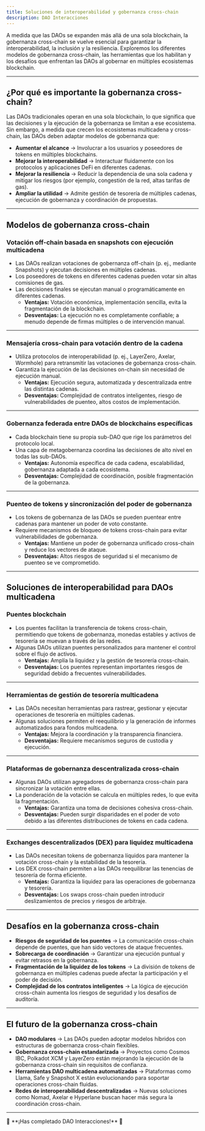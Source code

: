 ```yaml
---
title: Soluciones de interoperabilidad y gobernanza cross-chain
description: DAO Interacciones
---
```


A medida que las DAOs se expanden más allá de una sola blockchain, la gobernanza cross-chain se vuelve esencial para garantizar la interoperabilidad, la inclusión y la resiliencia. Exploremos los diferentes modelos de gobernanza cross-chain, las herramientas que los habilitan y los desafíos que enfrentan las DAOs al gobernar en múltiples ecosistemas blockchain.

---

## ¿Por qué es importante la gobernanza cross-chain?

Las DAOs tradicionales operan en una sola blockchain, lo que significa que las decisiones y la ejecución de la gobernanza se limitan a ese ecosistema. Sin embargo, a medida que crecen los ecosistemas multicadena y cross-chain, las DAOs deben adaptar modelos de gobernanza que:

- **Aumentar el alcance** → Involucrar a los usuarios y poseedores de tokens en múltiples blockchains.
- **Mejorar la interoperabilidad** → Interactuar fluidamente con los protocolos y aplicaciones DeFi en diferentes cadenas.
- **Mejorar la resiliencia** → Reducir la dependencia de una sola cadena y mitigar los riesgos (por ejemplo, congestión de la red, altas tarifas de gas).
- **Ampliar la utilidad** → Admite gestión de tesorería de múltiples cadenas, ejecución de gobernanza y coordinación de propuestas.

---

## Modelos de gobernanza cross-chain

### Votación off-chain basada en snapshots con ejecución multicadena
- Las DAOs realizan votaciones de gobernanza off-chain (p. ej., mediante Snapshots) y ejecutan decisiones en múltiples cadenas.
- Los poseedores de tokens en diferentes cadenas pueden votar sin altas comisiones de gas.
- Las decisiones finales se ejecutan manual o programáticamente en diferentes cadenas.
  - **Ventajas:** Votación económica, implementación sencilla, evita la fragmentación de la blockchain.
  - **Desventajas:** La ejecución no es completamente confiable; a menudo depende de firmas múltiples o de intervención manual.

---

### Mensajería cross-chain para votación dentro de la cadena
- Utiliza protocolos de interoperabilidad (p. ej., LayerZero, Axelar, Wormhole) para retransmitir las votaciones de gobernanza cross-chain.
- Garantiza la ejecución de las decisiones on-chain sin necesidad de ejecución manual. 
  - **Ventajas:** Ejecución segura, automatizada y descentralizada entre las distintas cadenas.
  - **Desventajas:** Complejidad de contratos inteligentes, riesgo de vulnerabilidades de puenteo, altos costos de implementación.

---

### Gobernanza federada entre DAOs de blockchains específicas
- Cada blockchain tiene su propia sub-DAO que rige los parámetros del protocolo local.
- Una capa de metagobernanza coordina las decisiones de alto nivel en todas las sub-DAOs.
  - **Ventajas:** Autonomía específica de cada cadena, escalabilidad, gobernanza adaptada a cada ecosistema.
  - **Desventajas:** Complejidad de coordinación, posible fragmentación de la gobernanza.

---

### Puenteo de tokens y sincronización del poder de gobernanza
- Los tokens de gobernanza de las DAOs se pueden puentear entre cadenas para mantener un poder de voto constante.
- Requiere mecanismos de bloqueo de tokens cross-chain para evitar vulnerabilidades de gobernanza.
  - **Ventajas:** Mantiene un poder de gobernanza unificado cross-chain y reduce los vectores de ataque. 
  - **Desventajas:** Altos riesgos de seguridad si el mecanismo de puenteo se ve comprometido.

---

## Soluciones de interoperabilidad para DAOs multicadena

### Puentes blockchain
- Los puentes facilitan la transferencia de tokens cross-chain, permitiendo que tokens de gobernanza, monedas estables y activos de tesorería se muevan a través de las redes.
- Algunas DAOs utilizan puentes personalizados para mantener el control sobre el flujo de activos.
  - **Ventajas:** Amplía la liquidez y la gestión de tesorería cross-chain.
  - **Desventajas:** Los puentes representan importantes riesgos de seguridad debido a frecuentes vulnerabilidades.

---

### Herramientas de gestión de tesorería multicadena
- Las DAOs necesitan herramientas para rastrear, gestionar y ejecutar operaciones de tesorería en múltiples cadenas.
- Algunas soluciones permiten el reequilibrio y la generación de informes automatizados para fondos multicadena.
  - **Ventajas:** Mejora la coordinación y la transparencia financiera.
  - **Desventajas:** Requiere mecanismos seguros de custodia y ejecución.

---

### Plataformas de gobernanza descentralizada cross-chain
- Algunas DAOs utilizan agregadores de gobernanza cross-chain para sincronizar la votación entre ellas.
- La ponderación de la votación se calcula en múltiples redes, lo que evita la fragmentación.
  - **Ventajas:** Garantiza una toma de decisiones cohesiva cross-chain.
  - **Desventajas:** Pueden surgir disparidades en el poder de voto debido a las diferentes distribuciones de tokens en cada cadena.

---

### Exchanges descentralizados (DEX) para liquidez multicadena
- Las DAOs necesitan tokens de gobernanza líquidos para mantener la votación cross-chain y la estabilidad de la tesorería.
- Los DEX cross-chain permiten a las DAOs reequilibrar las tenencias de tesorería de forma eficiente.
  - **Ventajas:** Garantiza la liquidez para las operaciones de gobernanza y tesorería.
  - **Desventajas:** Los swaps cross-chain pueden introducir deslizamientos de precios y riesgos de arbitraje.

---

## Desafíos en la gobernanza cross-chain

- **Riesgos de seguridad de los puentes** → La comunicación cross-chain depende de puentes, que han sido vectores de ataque frecuentes.
- **Sobrecarga de coordinación** → Garantizar una ejecución puntual y evitar retrasos en la gobernanza.
- **Fragmentación de la liquidez de los tokens** → La división de tokens de gobernanza en múltiples cadenas puede afectar la participación y el poder de decisión.
- **Complejidad de los contratos inteligentes** → La lógica de ejecución cross-chain aumenta los riesgos de seguridad y los desafíos de auditoría.

---

## El futuro de la gobernanza cross-chain

- **DAO modulares** → Las DAOs pueden adoptar modelos híbridos con estructuras de gobernanza cross-chain flexibles.
- **Gobernanza cross-chain estandarizada** → Proyectos como Cosmos IBC, Polkadot XCM y LayerZero están mejorando la ejecución de la gobernanza cross-chain sin requisitos de confianza. 
- **Herramientas DAO multicadena automatizadas** → Plataformas como Llama, Safe y Snapshot X están evolucionando para soportar operaciones cross-chain fluidas.
- **Redes de interoperabilidad descentralizadas** → Nuevas soluciones como Nomad, Axelar e Hyperlane buscan hacer más segura la coordinación cross-chain.

---

<div style={{ textAlign: 'center' }}>
🔖 **¡Has completado DAO Interacciones!** 🔖
</div>
